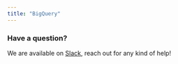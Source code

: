 ```yaml
---
title: "BigQuery"
---
```





<Tabs>
  <Tab title="Elementary Cloud">
    <Bigquery />
  </Tab>
  <Tab title="Elementary CLI">
    <BigqueryCli />
  </Tab>
</Tabs>

### Have a question?

We are available on [Slack](https://elementary-data.com/community), reach out for any kind of help!
